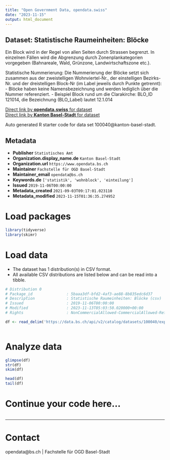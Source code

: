 ```yaml
---
title: "Open Government Data, opendata.swiss"
date: "2023-11-15"
output: html_document
---
```


## Dataset: Statistische Raumeinheiten: Blöcke

Ein Block wird in der Regel von allen Seiten durch Strassen begrenzt. In einzelnen Fällen wird die Abgrenzung durch Zonenplankategorien vorgegeben (Bahnareale, Wald, Grünzone, Landwirtschaftszone etc.).

Statistische Nummerierung:
Die Nummerierung der Blöcke setzt sich zusammen aus der zweistelligen Wohnviertel-Nr., der einstelligen Bezirks-Nr. und der dreistelligen Block-Nr (im Label jeweils durch Punkte getrennt):
- Blöcke haben keine Namensbezeichnung und werden lediglich über die Nummer referenziert.
- Beispiel Block rund um die Clarakirche: BLO_ID 121014, die Bezeichnung (BLO_Label) lautet 12.1.014

[Direct link by **opendata.swiss** for dataset](https://opendata.swiss/de/dataset/statistische-raumeinheiten-blocke)<br>
[Direct link by **Kanton Basel-Stadt** for dataset](https://data.bs.ch/explore/dataset/100040/)

Auto generated R starter code for data set 100040@kanton-basel-stadt.

## Metadata

- **Publisher** `Statistisches Amt`
- **Organization.display_name.de** `Kanton Basel-Stadt`
- **Organization.url** `https://www.opendata.bs.ch`
- **Maintainer** `Fachstelle für OGD Basel-Stadt`
- **Maintainer_email** `opendata@bs.ch`
- **Keywords.de** `['statistik', 'wohnblock', 'einteilung']`
- **Issued** `2019-11-06T00:00:00`
- **Metadata_created** `2021-09-03T09:17:01.023110`
- **Metadata_modified** `2023-11-15T01:36:35.274952`


# Load packages

```r

library(tidyverse)
library(skimr)

```

# Load data

-   The dataset has 1 distribution(s) in CSV format.
-   All available CSV distributions are listed below and can be read into a tibble.

```r

# Distribution 0
# Package_id               : 5baaa3df-bfd2-4af3-ae88-8b835edc6d37
# Description              : Statistische Raumeinheiten: Blöcke (csv)
# Issued                   : 2019-11-06T00:00:00
# Modified                 : 2023-11-13T05:03:50.020000+00:00
# Rights                   : NonCommercialAllowed-CommercialAllowed-ReferenceRequired

df <- read_delim('https://data.bs.ch/api/v2/catalog/datasets/100040/exports/csv')



```

# Analyze data

```r

glimpse(df)
str(df)
skim(df)

head(df)
tail(df)

```

# Continue your code here...

```r

```

------------------------------------------------------------------------

# Contact

opendata@bs.ch | Fachstelle für OGD Basel-Stadt
